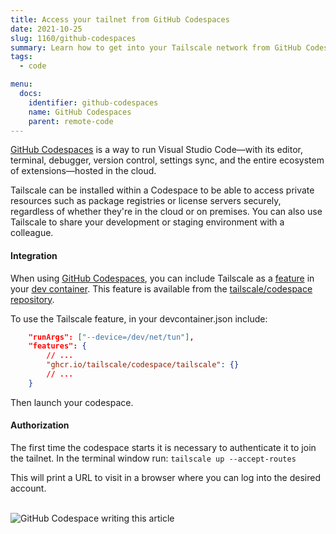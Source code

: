 ```yaml
---
title: Access your tailnet from GitHub Codespaces
date: 2021-10-25
slug: 1160/github-codespaces
summary: Learn how to get into your Tailscale network from GitHub Codespaces.
tags:
  - code

menu:
  docs:
    identifier: github-codespaces
    name: GitHub Codespaces
    parent: remote-code
---
```


[GitHub Codespaces](https://github.com/features/codespaces) is a way to run Visual Studio
Code—with its editor, terminal, debugger, version control, settings sync,
and the entire ecosystem of extensions—hosted in the cloud.

Tailscale can be installed within a Codespace to be able to access private resources
such as package registries or license servers securely, regardless of whether they're in
the cloud or on premises. You can also use Tailscale to share your development or staging
environment with a colleague.

#### Integration

When using [GitHub Codespaces](https://github.com/features/codespaces), you can
include Tailscale as a [feature](https://docs.github.com/en/codespaces/setting-up-your-project-for-codespaces/adding-features-to-a-devcontainer-file)
in your [dev container](https://docs.github.com/en/codespaces/setting-up-your-project-for-codespaces/introduction-to-dev-containers).
This feature is available from the
[tailscale/codespace repository](https://github.com/tailscale/codespace).

To use the Tailscale feature, in your devcontainer.json include:

```json
    "runArgs": ["--device=/dev/net/tun"],
    "features": {
        // ...
        "ghcr.io/tailscale/codespace/tailscale": {}
        // ...
    }
```

Then launch your codespace.

#### Authorization

The first time the codespace starts it is necessary to authenticate it to join the tailnet.
In the terminal window run: `tailscale up --accept-routes`

This will print a URL to visit in a browser where you can log into the desired account.

<br />
<Image
  alt="GitHub Codespace writing this article"
  width={2580}
  height={1734}
  src="/images/solutions/code-github-codespace/codespace.jpg"
  className="bordered"
/>
